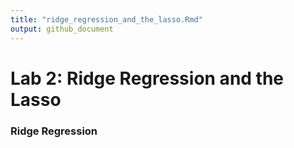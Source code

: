```yaml
---
title: "ridge_regression_and_the_lasso.Rmd"
output: github_document
---
```


# Lab 2: Ridge Regression and the Lasso

### Ridge Regression